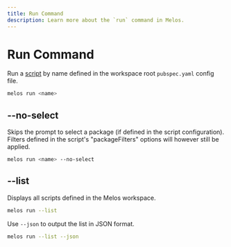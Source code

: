 ```yaml
---
title: Run Command
description: Learn more about the `run` command in Melos.
---
```


# Run Command

Run a [script](/configuration/scripts) by name defined in the workspace
root `pubspec.yaml` config file.

```bash
melos run <name>
```

## --no-select

Skips the prompt to select a package (if defined in the script configuration).
Filters defined in the script's "packageFilters" options will however still be
applied.

```bash
melos run <name> --no-select
```

## --list

Displays all scripts defined in the Melos workspace.

```bash
melos run --list
```

Use `--json` to output the list in JSON format.

```bash
melos run --list --json
```

